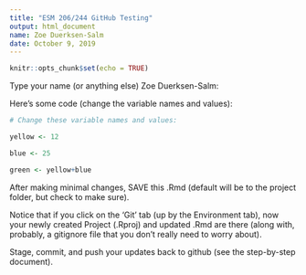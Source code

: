 ```yaml
---
title: "ESM 206/244 GitHub Testing"
output: html_document
name: Zoe Duerksen-Salm
date: October 9, 2019
---
```


```r
knitr::opts_chunk$set(echo = TRUE)
```

Type your name (or anything else) Zoe Duerksen-Salm: 

Here's some code (change the variable names and values):
```r
# Change these variable names and values:

yellow <- 12

blue <- 25

green <- yellow+blue

```

After making minimal changes, SAVE this .Rmd (default will be to the project folder, but check to make sure).

Notice that if you click on the 'Git' tab (up by the Environment tab), now your newly created Project (.Rproj) and updated .Rmd are there (along with, probably, a gitignore file that you don't really need to worry about).

Stage, commit, and push your updates back to github (see the step-by-step document).
